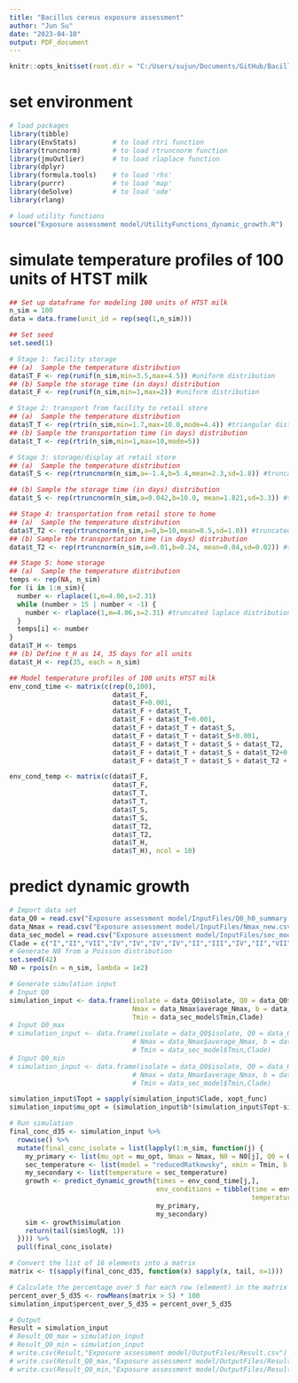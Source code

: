 ```yaml
---
title: "Bacillus cereus exposure assessment"
author: "Jun Su"
date: "2023-04-10"
output: PDF_document
---
```


```r
knitr::opts_knit$set(root.dir = "C:/Users/sujun/Documents/GitHub/Bacillus-cereus-exposure-assessment-model")
```

# set environment 
```r
# load packages 
library(tibble)
library(EnvStats)         # to load rtri function 
library(truncnorm)        # to load rtruncnorm function
library(jmuOutlier)       # to load rlaplace function
library(dplyr)
library(formula.tools)    # to load 'rhs'
library(purrr)            # to load 'map'
library(deSolve)          # to load 'ode'
library(rlang)

# load utility functions
source("Exposure assessment model/UtilityFunctions_dynamic_growth.R")
```

# simulate temperature profiles of 100 units of HTST milk 
```r
## Set up dataframe for modeling 100 units of HTST milk 
n_sim = 100
data = data.frame(unit_id = rep(seq(1,n_sim)))

## Set seed
set.seed(1)

# Stage 1: facility storage 
## (a)  Sample the temperature distribution
data$T_F <- rep(runif(n_sim,min=3.5,max=4.5)) #uniform distribution
## (b) Sample the storage time (in days) distribution
data$t_F <- rep(runif(n_sim,min=1,max=2)) #uniform distribution

# Stage 2: transport from facility to retail store
## (a)  Sample the temperature distribution
data$T_T <- rep(rtri(n_sim,min=1.7,max=10.0,mode=4.4)) #triangular distribution
## (b) Sample the transportation time (in days) distribution
data$t_T <- rep(rtri(n_sim,min=1,max=10,mode=5))

# Stage 3: storage/display at retail store
## (a)  Sample the temperature distribution
data$T_S <- rep(rtruncnorm(n_sim,a=-1.4,b=5.4,mean=2.3,sd=1.8)) #truncated normal distribution

## (b) Sample the storage time (in days) distribution
data$t_S <- rep(rtruncnorm(n_sim,a=0.042,b=10.0, mean=1.821,sd=3.3)) #truncated normal distribution

## Stage 4: transportation from retail store to home
## (a)  Sample the temperature distribution
data$T_T2 <- rep(rtruncnorm(n_sim,a=0,b=10,mean=8.5,sd=1.0)) #truncated normal distribution
## (b) Sample the transportation time (in days) distribution 
data$t_T2 <- rep(rtruncnorm(n_sim,a=0.01,b=0.24, mean=0.04,sd=0.02)) #truncated normal distribution

## Stage 5: home storage 
## (a)  Sample the temperature distribution
temps <- rep(NA, n_sim)
for (i in 1:n_sim){
  number <- rlaplace(1,m=4.06,s=2.31)
  while (number > 15 | number < -1) {
    number <- rlaplace(1,m=4.06,s=2.31) #truncated laplace distribution 
  }
  temps[i] <- number
}
data$T_H <- temps
## (b) Define t_H as 14, 35 days for all units
data$t_H <- rep(35, each = n_sim)

## Model temperature profiles of 100 units HTST milk 
env_cond_time <- matrix(c(rep(0,100),
                          data$t_F, 
                          data$t_F+0.001,
                          data$t_F + data$t_T,
                          data$t_F + data$t_T+0.001,
                          data$t_F + data$t_T + data$t_S,
                          data$t_F + data$t_T + data$t_S+0.001,
                          data$t_F + data$t_T + data$t_S + data$t_T2,
                          data$t_F + data$t_T + data$t_S + data$t_T2+0.001,
                          data$t_F + data$t_T + data$t_S + data$t_T2 + data$t_H), ncol = 10)

env_cond_temp <- matrix(c(data$T_F, 
                          data$T_F,
                          data$T_T,
                          data$T_T,
                          data$T_S,
                          data$T_S,
                          data$T_T2,
                          data$T_T2,
                          data$T_H,
                          data$T_H), ncol = 10)

```

# predict dynamic growth
```r
# Import data set
data_Q0 = read.csv("Exposure assessment model/InputFiles/Q0_h0_summary.csv")
data_Nmax = read.csv("Exposure assessment model/InputFiles/Nmax_new.csv")
data_sec_model = read.csv("Exposure assessment model/InputFiles/sec_model_new.csv")
Clade = c("I","II","VII","IV","IV","IV","IV","II","III","IV","II","VII","II","V","V","IV")
# Generate N0 from a Poisson distribution 
set.seed(42)
N0 = rpois(n = n_sim, lambda = 1e2)

# Generate simulation input
# Input Q0
simulation_input <- data.frame(isolate = data_Q0$isolate, Q0 = data_Q0$Q0, 
                               Nmax = data_Nmax$average_Nmax, b = data_sec_model$Slope, 
                               Tmin = data_sec_model$Tmin,Clade)
# Input Q0_max
# simulation_input <- data.frame(isolate = data_Q0$isolate, Q0 = data_Q0$Q0_max, 
                               # Nmax = data_Nmax$average_Nmax, b = data_sec_model$Slope, 
                               # Tmin = data_sec_model$Tmin,Clade)
# Input Q0_min 
# simulation_input <- data.frame(isolate = data_Q0$isolate, Q0 = data_Q0$Q0_min, 
                               # Nmax = data_Nmax$average_Nmax, b = data_sec_model$Slope, 
                               # Tmin = data_sec_model$Tmin,Clade)

simulation_input$Topt = sapply(simulation_input$Clade, xopt_func)
simulation_input$mu_opt = (simulation_input$b*(simulation_input$Topt-simulation_input$Tmin))^2 

# Run simulation
final_conc_d35 <- simulation_input %>%
  rowwise() %>%
  mutate(final_conc_isolate = list(lapply(1:n_sim, function(j) {
    my_primary <- list(mu_opt = mu_opt, Nmax = Nmax, N0 = N0[j], Q0 = Q0)
    sec_temperature <- list(model = "reducedRatkowsky", xmin = Tmin, b = b, clade = Clade)
    my_secondary <- list(temperature = sec_temperature)
    growth <- predict_dynamic_growth(times = env_cond_time[j,],
                                     env_conditions = tibble(time = env_cond_time[j,],
                                                             temperature = env_cond_temp[j,]),
                                     my_primary,
                                     my_secondary)
    sim <- growth$simulation
    return(tail(sim$logN, 1))
  }))) %>%
  pull(final_conc_isolate)

# Convert the list of 16 elements into a matrix
matrix <- t(sapply(final_conc_d35, function(x) sapply(x, tail, n=1)))

# Calculate the percentage over 5 for each row (element) in the matrix
percent_over_5_d35 <- rowMeans(matrix > 5) * 100
simulation_input$percent_over_5_d35 = percent_over_5_d35

# Output 
Result = simulation_input
# Result_Q0_max = simulation_input
# Result_Q0_min = simulation_input
# write.csv(Result,"Exposure assessment model/OutputFiles/Result.csv")
# write.csv(Result_Q0_max,"Exposure assessment model/OutputFiles/Result_Q0_max.csv")
# write.csv(Result_Q0_min,"Exposure assessment model/OutputFiles/Result_Q0_min.csv")
```

